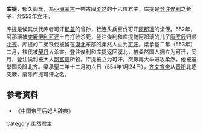 '''库提'''，郁久闾氏，為[[亞洲|亞洲]][[蒙古|蒙古]]一帶古國[[柔然|柔然]]的十六位君主，库提是[[登注俟利|登注俟利]]之长子，於553年立汗。

库提是候其伏代库者可汗[[那盖|那盖]]的曾孙，敕连头兵豆伐可汗[[阿那瓌|阿那瓌]]的堂侄。552年，阿那瓌被[[突厥|突厥]][[伊利可汗|伊利可汗]]土门打败杀死，登注俟利和库提随阿那瓌的儿子[[庵罗辰|庵罗辰]]归顺[[北齐|北齐]]。库提的二弟铁伐被留在[[漠北|漠北]]东部的柔然人立为[[可汗|可汗]]。梁承聖二年（553年）二月，铁伐被[[契丹|契丹]]人杀害。登注俟利和库提返回漠北，被柔然国人拥立为可汗，同月，登注俟利被大人[[阿富提|阿富提]]所殺。库提被立为可汗。突厥再大举进攻柔然，他被迫举国投降北齐。梁承聖二年十二月初六日（554年1月24日），[[齐文宣帝|齐文宣帝]]从[[晋阳|晋阳]]北逐突厥，废除库提可汗之名。

==参考资料==
*《中国帝王后妃大辞典》
{{柔然可汗}}
{{start box}}
{{s-before|[[登注俟利|登注俟利]]}}
{{s-title|[[柔然|柔然]]君主|553年－554年1月24日}}
{{s-after|[[庵罗辰|庵罗辰]]}}
{{end box}}
[[Category:柔然君主|Category:柔然君主]]